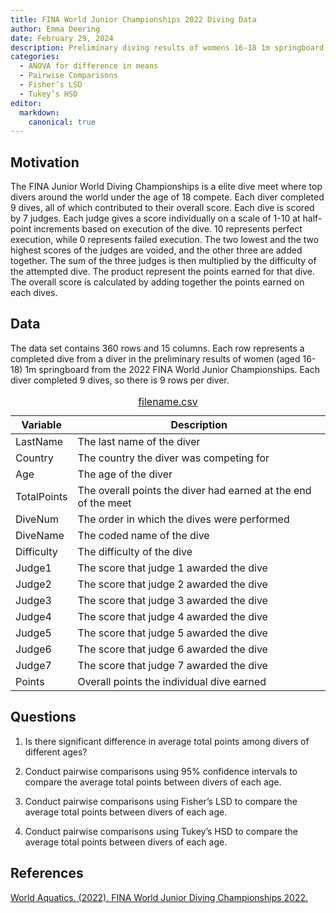 ```yaml
---
title: FINA World Junior Championships 2022 Diving Data
author: Emma Deering
date: February 29, 2024
description: Preliminary diving results of womens 16-18 1m springboard from the 2022 FINA World Junior Championships. 
categories:
  - ANOVA for difference in means
  - Pairwise Comparisons
  - Fisher’s LSD
  - Tukey’s HSD
editor:
  markdown: 
    canonical: true
---
```


## Motivation

The FINA Junior World Diving Championships is a elite dive meet where top divers around the world under the age of 18 compete. Each diver completed 9 dives, all of which contributed to their overall score. Each dive is scored by 7 judges. Each judge gives a score individually on a scale of 1-10 at half-point increments based on execution of the dive. 10 represents perfect execution, while 0 represents failed execution. The two lowest and the two highest scores of the judges are voided, and the other three are added together. The sum of the three judges is then multiplied by the difficulty of the attempted dive. The product represent the points earned for that dive. The overall score is calculated by adding together the points earned on each dives.

## Data

The data set contains 360 rows and 15 columns. Each row represents a completed dive from a diver in the preliminary results of women (aged 16-18) 1m springboard from the 2022 FINA World Junior Championships. Each diver completed 9 dives, so there is 9 rows per diver.

| Variable    | Description                                                    |
|-------------|----------------------------------------------------------------|
| LastName    | The last name of the diver                                     |
| Country     | The country the diver was competing for                        |
| Age         | The age of the diver                                           |
| TotalPoints | The overall points the diver had earned at the end of the meet |
| DiveNum     | The order in which the dives were performed                    |
| DiveName    | The coded name of the dive                                     |
| Difficulty  | The difficulty of the dive                                     |
| Judge1      | The score that judge 1 awarded the dive                        |
| Judge2      | The score that judge 2 awarded the dive                        |
| Judge3      | The score that judge 3 awarded the dive                        |
| Judge4      | The score that judge 4 awarded the dive                        |
| Judge5      | The score that judge 5 awarded the dive                        |
| Judge6      | The score that judge 6 awarded the dive                        |
| Judge7      | The score that judge 7 awarded the dive                        |
| Points      | Overall points the individual dive earned                      |

: [filename.csv](../data/divingdata.csv)

## Questions

1.  Is there significant difference in average total points among divers of different ages?

2.  Conduct pairwise comparisons using 95% confidence intervals to compare the average total points between divers of each age.

3.  Conduct pairwise comparisons using Fisher's LSD to compare the average total points between divers of each age.

4.  Conduct pairwise comparisons using Tukey's HSD to compare the average total points between divers of each age.

## References

[World Aquatics. (2022). FINA World Junior Diving Championships 2022.](https://www.worldaquatics.com/competitions/2951/fina-world-junior-diving-championships-2022/results?event=6d65f6db-1e71-4bca-b1c3-7facf12f500f&unit=preliminary){target="_blank"}
